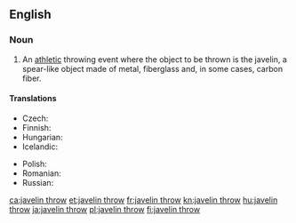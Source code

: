 ==English==
{{wikipedia}}

===Noun===
{{en-noun|-|head=[[javelin]] [[throw]]}}

# {{label|en|athletics}} An [[athletic]] throwing event where the object to be thrown is the javelin, a spear-like object made of metal, fiberglass and, in some cases, carbon fiber.

====Translations====
{{trans-top|athletic event where a javelin is thrown}}
* Czech: {{t|cs|hod oštěpem|m}}
* Finnish: {{t+|fi|keihäänheitto}}
* Hungarian: {{t+|hu|gerelyhajítás}}
* Icelandic: {{t|is|spjótkast|n}}
{{trans-mid}}
* Polish: {{t+|pl|rzut oszczepem|m}}
* Romanian: {{t|ro|aruncarea suliței|f}}
* Russian: {{t|ru|метание копья|sc=Cyrl}}
{{trans-bottom}}

[[ca:javelin throw]]
[[et:javelin throw]]
[[fr:javelin throw]]
[[kn:javelin throw]]
[[hu:javelin throw]]
[[ja:javelin throw]]
[[pl:javelin throw]]
[[fi:javelin throw]]